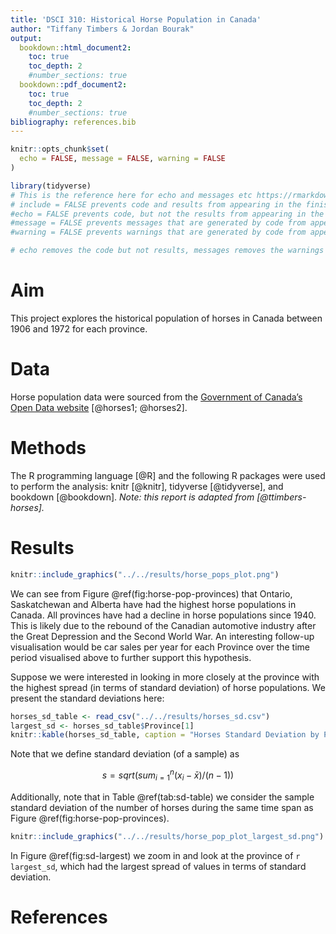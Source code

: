 ```yaml
---
title: 'DSCI 310: Historical Horse Population in Canada'
author: "Tiffany Timbers & Jordan Bourak"
output:
  bookdown::html_document2:
    toc: true
    toc_depth: 2
    #number_sections: true
  bookdown::pdf_document2:
    toc: true
    toc_depth: 2
    #number_sections: true
bibliography: references.bib
---
```


```r
knitr::opts_chunk$set(
  echo = FALSE, message = FALSE, warning = FALSE
)
```

```r
library(tidyverse)
# This is the reference here for echo and messages etc https://rmarkdown.rstudio.com/lesson-3.html
# include = FALSE prevents code and results from appearing in the finished file. R Markdown still runs the code in the chunk, and the results can be used by other chunks.
#echo = FALSE prevents code, but not the results from appearing in the finished file. This is a useful way to embed figures.
#message = FALSE prevents messages that are generated by code from appearing in the finished file.
#warning = FALSE prevents warnings that are generated by code from appearing in the finished.

# echo removes the code but not results, messages removes the warnings and messages 
```

# Aim

This project explores the historical population of horses in Canada between 1906 and 1972 for each province.

# Data

Horse population data were sourced from the [Government of Canada's Open Data website](http://open.canada.ca/en/open-data) [@horses1; @horses2].

# Methods

The R programming language [@R] and the following R packages were used to perform the analysis: knitr [@knitr], tidyverse [@tidyverse], and bookdown [@bookdown]. *Note: this report is adapted from [@ttimbers-horses].*

# Results

```r
knitr::include_graphics("../../results/horse_pops_plot.png")
```


We can see from Figure \@ref(fig:horse-pop-provinces) that Ontario, Saskatchewan and Alberta have had the highest horse populations in Canada. All provinces have had a decline in horse populations since 1940. This is likely due to the rebound of the Canadian automotive industry after the Great Depression and the Second World War. An interesting follow-up visualisation would be car sales per year for each Province over the time period visualised above to further support this hypothesis.

Suppose we were interested in looking in more closely at the province with the highest spread (in terms of standard deviation) of horse populations. We present the standard deviations here:

```r
horses_sd_table <- read_csv("../../results/horses_sd.csv")
largest_sd <- horses_sd_table$Province[1]
knitr::kable(horses_sd_table, caption = "Horses Standard Deviation by Province")
```

Note that we define standard deviation (of a sample) as

$$s = sqrt( sum_{i = 1}^n(x_i - \bar{x}) / (n-1))$$

Additionally, note that in Table \@ref(tab:sd-table) we consider the sample standard deviation of the number of horses during the same time span as Figure \@ref(fig:horse-pop-provinces).

```r
knitr::include_graphics("../../results/horse_pop_plot_largest_sd.png")
```

In Figure \@ref(fig:sd-largest) we zoom in and look at the province of `r largest_sd`, which had the largest spread of values in terms of standard deviation.

# References